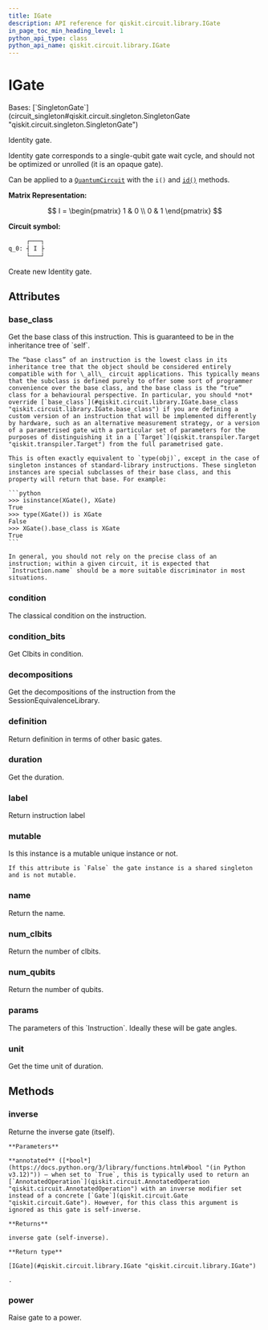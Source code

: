 ```yaml
---
title: IGate
description: API reference for qiskit.circuit.library.IGate
in_page_toc_min_heading_level: 1
python_api_type: class
python_api_name: qiskit.circuit.library.IGate
---
```


# IGate

<Class id="qiskit.circuit.library.IGate" isDedicatedPage={true} github="https://github.com/Qiskit/qiskit/tree/main/qiskit/circuit/library/standard_gates/i.py#L20-L73" signature="qiskit.circuit.library.IGate(*args, _force_mutable=False, **kwargs)">
  Bases: [`SingletonGate`](circuit_singleton#qiskit.circuit.singleton.SingletonGate "qiskit.circuit.singleton.SingletonGate")

  Identity gate.

  Identity gate corresponds to a single-qubit gate wait cycle, and should not be optimized or unrolled (it is an opaque gate).

  Can be applied to a [`QuantumCircuit`](qiskit.circuit.QuantumCircuit "qiskit.circuit.QuantumCircuit") with the `i()` and [`id()`](qiskit.circuit.QuantumCircuit#id "qiskit.circuit.QuantumCircuit.id") methods.

  **Matrix Representation:**

$$
I = \begin{pmatrix}
1 & 0 \\
0 & 1
\end{pmatrix}
$$

  **Circuit symbol:**

  ```python
       ┌───┐
  q_0: ┤ I ├
       └───┘
  ```

  Create new Identity gate.

  ## Attributes

  ### base\_class

  <Attribute id="qiskit.circuit.library.IGate.base_class" name="base_class">
    Get the base class of this instruction. This is guaranteed to be in the inheritance tree of `self`.

    The “base class” of an instruction is the lowest class in its inheritance tree that the object should be considered entirely compatible with for \_all\_ circuit applications. This typically means that the subclass is defined purely to offer some sort of programmer convenience over the base class, and the base class is the “true” class for a behavioural perspective. In particular, you should *not* override [`base_class`](#qiskit.circuit.library.IGate.base_class "qiskit.circuit.library.IGate.base_class") if you are defining a custom version of an instruction that will be implemented differently by hardware, such as an alternative measurement strategy, or a version of a parametrised gate with a particular set of parameters for the purposes of distinguishing it in a [`Target`](qiskit.transpiler.Target "qiskit.transpiler.Target") from the full parametrised gate.

    This is often exactly equivalent to `type(obj)`, except in the case of singleton instances of standard-library instructions. These singleton instances are special subclasses of their base class, and this property will return that base. For example:

    ```python
    >>> isinstance(XGate(), XGate)
    True
    >>> type(XGate()) is XGate
    False
    >>> XGate().base_class is XGate
    True
    ```

    In general, you should not rely on the precise class of an instruction; within a given circuit, it is expected that `Instruction.name` should be a more suitable discriminator in most situations.
  </Attribute>

  ### condition

  <Attribute id="qiskit.circuit.library.IGate.condition" name="condition">
    The classical condition on the instruction.
  </Attribute>

  ### condition\_bits

  <Attribute id="qiskit.circuit.library.IGate.condition_bits" name="condition_bits">
    Get Clbits in condition.
  </Attribute>

  ### decompositions

  <Attribute id="qiskit.circuit.library.IGate.decompositions" name="decompositions">
    Get the decompositions of the instruction from the SessionEquivalenceLibrary.
  </Attribute>

  ### definition

  <Attribute id="qiskit.circuit.library.IGate.definition" name="definition">
    Return definition in terms of other basic gates.
  </Attribute>

  ### duration

  <Attribute id="qiskit.circuit.library.IGate.duration" name="duration">
    Get the duration.
  </Attribute>

  ### label

  <Attribute id="qiskit.circuit.library.IGate.label" name="label">
    Return instruction label
  </Attribute>

  ### mutable

  <Attribute id="qiskit.circuit.library.IGate.mutable" name="mutable">
    Is this instance is a mutable unique instance or not.

    If this attribute is `False` the gate instance is a shared singleton and is not mutable.
  </Attribute>

  ### name

  <Attribute id="qiskit.circuit.library.IGate.name" name="name">
    Return the name.
  </Attribute>

  ### num\_clbits

  <Attribute id="qiskit.circuit.library.IGate.num_clbits" name="num_clbits">
    Return the number of clbits.
  </Attribute>

  ### num\_qubits

  <Attribute id="qiskit.circuit.library.IGate.num_qubits" name="num_qubits">
    Return the number of qubits.
  </Attribute>

  ### params

  <Attribute id="qiskit.circuit.library.IGate.params" name="params">
    The parameters of this `Instruction`. Ideally these will be gate angles.
  </Attribute>

  ### unit

  <Attribute id="qiskit.circuit.library.IGate.unit" name="unit">
    Get the time unit of duration.
  </Attribute>

  ## Methods

  ### inverse

  <Function id="qiskit.circuit.library.IGate.inverse" name="inverse" github="https://github.com/Qiskit/qiskit/tree/main/qiskit/circuit/library/standard_gates/i.py#L54-L66" signature="inverse(annotated=False)">
    Returne the inverse gate (itself).

    **Parameters**

    **annotated** ([*bool*](https://docs.python.org/3/library/functions.html#bool "(in Python v3.12)")) – when set to `True`, this is typically used to return an [`AnnotatedOperation`](qiskit.circuit.AnnotatedOperation "qiskit.circuit.AnnotatedOperation") with an inverse modifier set instead of a concrete [`Gate`](qiskit.circuit.Gate "qiskit.circuit.Gate"). However, for this class this argument is ignored as this gate is self-inverse.

    **Returns**

    inverse gate (self-inverse).

    **Return type**

    [IGate](#qiskit.circuit.library.IGate "qiskit.circuit.library.IGate")

    .
  </Function>

  ### power

  <Function id="qiskit.circuit.library.IGate.power" name="power" github="https://github.com/Qiskit/qiskit/tree/main/qiskit/circuit/library/standard_gates/i.py#L68-L70" signature="power(exponent)">
    Raise gate to a power.
  </Function>
</Class>

